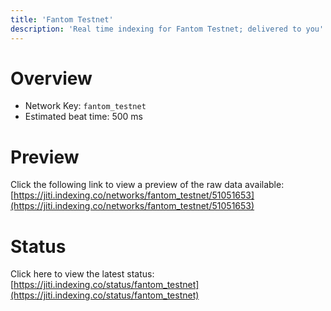 ```yaml
---
title: 'Fantom Testnet'
description: 'Real time indexing for Fantom Testnet; delivered to you'
---
```


# Overview
- Network Key: `fantom_testnet`
- Estimated beat time: 500 ms

# Preview
Click the following link to view a preview of the raw data available: [https://jiti.indexing.co/networks/fantom_testnet/51051653](https://jiti.indexing.co/networks/fantom_testnet/51051653)

# Status
Click here to view the latest status: [https://jiti.indexing.co/status/fantom_testnet](https://jiti.indexing.co/status/fantom_testnet)
